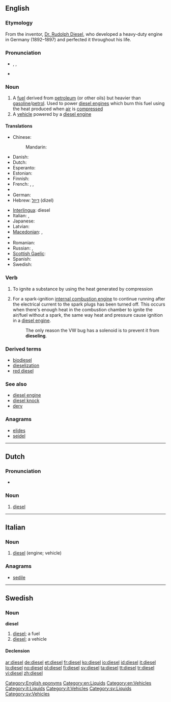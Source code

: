 {{also|Diesel}}
==English==
{{slim-wikipedia}}

===Etymology===
From the inventor, [[w:Rudolph Diesel|Dr. Rudolph Diesel]], who developed a heavy-duty engine in Germany (1892–1897) and perfected it throughout his life.

===Pronunciation===
* {{enPR|dē'zəl}}, {{IPA|/ˈdiːzəl/}}, {{X-SAMPA|/"di:z@l/}}
* {{rhymes|iːzəl}}

===Noun===
{{en-noun|s|-}}

# A [[fuel]] derived from [[petroleum]] (or other oils) but heavier than [[gasoline]]/[[petrol]]. Used to power [[diesel engine]]s which burn this fuel using the heat produced when [[air]] is [[compress]]ed
# A [[vehicle]] powered by a [[diesel engine]]

====Translations====
{{trans-top|fuel}}
* Chinese:
*: Mandarin: {{t-|cmn|柴油|tr=cháiyóu|sc=Hani}}
* Danish: {{t-|da|diesel|c}}
* Dutch: {{t-|nl|diesel|m}}
* Esperanto: {{t-|eo|dizelo|xs=Esperanto}}
* Estonian: {{t-|et|diisel}}
* Finnish: {{t-|fi|diesel}}
* French: {{t+|fr|gasoil|m}}, {{t+|fr|gazole|m}}, {{t+|fr|diesel}}
* {{trreq|gl}}
* German: {{t+|de|Diesel|m}}
* Hebrew: [[דיזל]] (dizel) {{m}}
{{trans-mid}}
* [[Interlingua]]: diesel
* Italian: {{t-|it|diesel|m}}, {{t+|it|gasolio|m}}
* Japanese: {{t-|ja|軽油|tr=けいゆ, keiyu}}
* Latvian: {{t|lv|dīzelis|xs=Latvian}}
* [[Macedonian]]: {{t|mk|дизел|m|tr=dízel}},  {{t-|mk|нафта|f|tr=náfta}}
* {{trreq|pt}}
* Romanian: {{t|ro|motorină|f}}
* Russian: {{t+|ru|дизель|m|tr=dízel'}}, {{t|ru|солярка|f|tr=soljárka|sc=Cyrl}}
* [[Scottish Gaelic]]: {{t|gd|dìosal|m}}
* Spanish: {{t-|es|diésel|m}}
* Swedish: {{t+|sv|diesel|c}}
{{trans-bottom}}

===Verb===
{{en-verb}}

# To ignite a substance by using the heat generated by compression
# {{automotive}} For a spark-ignition [[internal combustion engine]] to continue running after the electrical current to the spark plugs has been turned off.  This occurs when there's enough heat in the combustion chamber to ignite the air/fuel without a spark, the same way heat and pressure cause ignition in a [[diesel engine]].
#: The only reason the VW bug has a solenoid is to prevent it from '''dieseling'''.

===Derived terms===
* [[biodiesel]]
* [[dieselization]]
* [[red diesel]]

===See also===
* [[diesel engine]]
* [[diesel knock]]
* [[derv]]

===Anagrams===
* [[elides#English|elides]]
* [[seidel#English|seidel]]

[[Category:English eponyms]]
[[Category:en:Liquids]]
[[Category:en:Vehicles]]

----

==Dutch==

===Pronunciation===
* {{IPA|lang=nl|/ˈdi.zəl/}}

===Noun===
{{nl-noun|m|-|-}}

# [[diesel#English|diesel]]

----

==Italian==

===Noun===
{{head|it|noun}} {{m|inv}}

# [[#English|diesel]] (engine; vehicle)

===Anagrams===
* [[sedile#Italian|sedile]]

[[Category:it:Liquids]]
[[Category:it:Vehicles]]

----

==Swedish==

===Noun===
'''diesel''' {{c}}

# [[#English|diesel]]; a fuel
# [[#English|diesel]]; a vehicle

====Declension====
{{sv-noun-irreg-c|2=dieseln|3=dieslar}}

[[Category:sv:Liquids]]
[[Category:sv:Vehicles]]

[[ar:diesel]]
[[de:diesel]]
[[et:diesel]]
[[fr:diesel]]
[[ko:diesel]]
[[io:diesel]]
[[id:diesel]]
[[it:diesel]]
[[lo:diesel]]
[[no:diesel]]
[[pl:diesel]]
[[fi:diesel]]
[[sv:diesel]]
[[ta:diesel]]
[[tt:diesel]]
[[tr:diesel]]
[[vi:diesel]]
[[zh:diesel]]